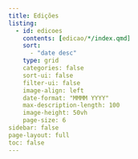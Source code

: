 ```yaml
---
title: Edições
listing:
  - id: edicoes
    contents: [edicao/*/index.qmd]
    sort: 
      - "date desc"
    type: grid
    categories: false
    sort-ui: false
    filter-ui: false
    image-align: left
    date-format: "MMMM YYYY"
    max-description-length: 100
    image-height: 50vh
    page-size: 6
sidebar: false
page-layout: full
toc: false
---
```


:::{#edicoes}
:::

